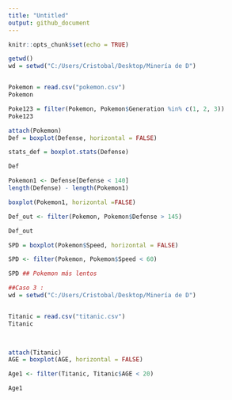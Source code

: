 ---
title: "Untitled"
output: github_document
---

```{r setup, include=FALSE}
knitr::opts_chunk$set(echo = TRUE)
```
```{r}
getwd()
wd = setwd("C:/Users/Cristobal/Desktop/Minería de D")


Pokemon = read.csv("pokemon.csv")
Pokemon
```
```{r}
Poke123 = filter(Pokemon, Pokemon$Generation %in% c(1, 2, 3))
Poke123

```

```{r}
attach(Pokemon)
Def = boxplot(Defense, horizontal = FALSE)
```
```{r}
stats_def = boxplot.stats(Defense)

Def
```
```{r}
Pokemon1 <- Defense[Defense < 140]
length(Defense) - length(Pokemon1)
```
```{r}
boxplot(Pokemon1, horizontal =FALSE)
```

```{r}
Def_out <- filter(Pokemon, Pokemon$Defense > 145)

Def_out
```
```{r}
SPD = boxplot(Pokemon$Speed, horizontal = FALSE)
```
```{r}
SPD <- filter(Pokemon, Pokemon$Speed < 60)

SPD ## Pokemon más lentos
```
```{r}
##Caso 3 :
wd = setwd("C:/Users/Cristobal/Desktop/Minería de D")


Titanic = read.csv("titanic.csv")
Titanic

  
```
```{r}
attach(Titanic)
AGE = boxplot(AGE, horizontal = FALSE)
```
```{r}
Age1 <- filter(Titanic, Titanic$AGE < 20)

Age1
```


